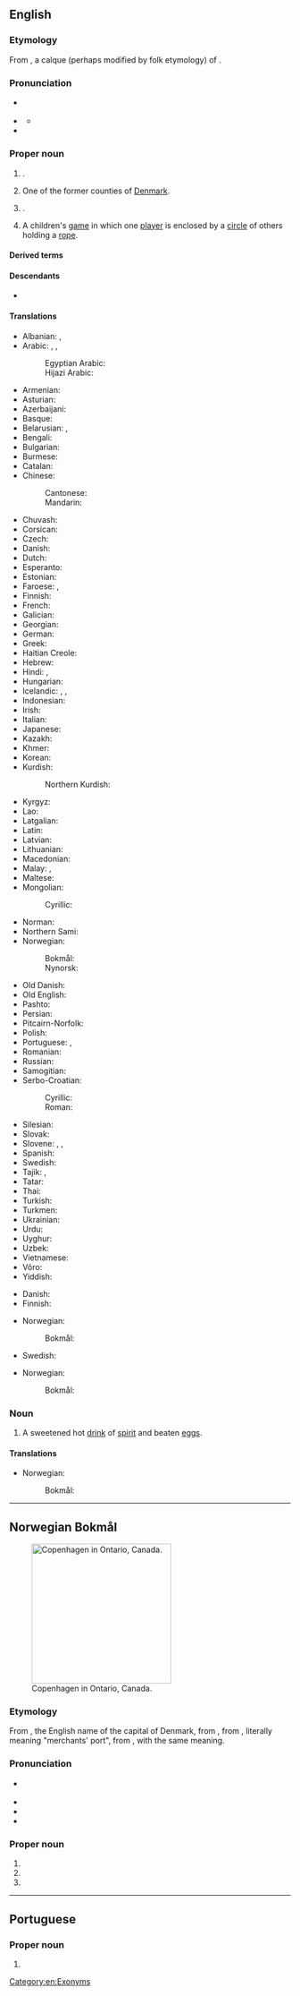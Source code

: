 ==English==
{{wikipedia}}
{{wikipedia|Copenhagen County}}
{{wikipedia|Copenhagen, Louisiana}}

===Etymology===
{{root|en|ine-pro|*keh₂p-}}
From {{bor|en|nds|Kopenhagen}}, a calque (perhaps modified by folk etymology) of {{der|en|da|København}}.

===Pronunciation===
* {{a|US}} {{IPA|en|/ˈkoʊpənˌheɪɡən/|/ˈkoʊpənˌhɑɡən/}}
* {{a|RP}} {{IPA|en|/ˌkəʊpənˈheɪɡən/|/ˌkəʊpənˈhɑːɡən/}}
** {{audio|en|LL-Q1860 (eng)-Vealhurl-Copenhagen.wav|Audio (UK)}}
* {{rhymes|en|eɪɡən}}

===Proper noun===
{{en-proper noun}}

# {{place|en|capital city|c/Denmark}}.
# One of the former counties of [[Denmark]].
# {{place|en|community|s/Louisiana}}.
# A children's [[game]] in which one [[player]] is enclosed by a [[circle]] of others holding a [[rope]]. <!--W1913-->

====Derived terms====
{{der2|en
|Copenhagen blue
|Copenhagenism
|Copenhagenist
|Copenhagener
|Copenhagenization}}

====Descendants====
* {{desc|nb|Copenhagen}}

====Translations====
{{trans-top|capital of Denmark}}
* Albanian: {{t+|sq|Kopenhaga|f}}, {{t|sq|Kopenhagë|f}} {{qualifier|indefinite}}
* Arabic: {{t|ar|كُوبِنْهَاجِن|f|tr=kōbinhāgin}}, {{t|ar|كُوبِنْهَاج|f|tr=kōbinhāg}}, {{t|ar|كُوبِنْهَاغِن|f|tr=kōbinhāḡin}}
*: Egyptian Arabic: {{t|arz|كوبينهاجين|f|tr=kōbinhāgin}}
*: Hijazi Arabic: {{t|acw|كوبِنْهاقِن|f|tr=kōbinhāgin}}
* Armenian: {{t+|hy|Կոպենհագեն}}
* Asturian: {{t|ast|Copenḥague|f}}
* Azerbaijani: {{t+|az|Kopenhagen}}
* Basque: {{t+|eu|Kopenhage}}
* Belarusian: {{t|be|Капэнга́ген|m}}, {{t|be|Капенга́ген|m}}
* Bengali: {{t|bn|কোপেনহেগেন}}
* Bulgarian: {{t|bg|Ко́пенхаген|m}}
* Burmese: {{t|my|[[ကိုပင်ဟေဂင်]][[မြို့]]}}
* Catalan: {{t|ca|Copenhaguen}}
* Chinese:
*: Cantonese: {{t|yue|哥本哈根|tr=go1 bun2 haa1 gan1}}
*: Mandarin: {{t+|cmn|哥本哈根|tr=Gēběnhāgēn}}
* Chuvash: {{t|cv|Копенгаген}}
* Corsican: {{t|co|Copenaghen|f}}
* Czech: {{t+|cs|Kodaň|f}}
* Danish: {{t+|da|København}}
* Dutch: {{t+|nl|Kopenhagen|n}}
* Esperanto: {{t+|eo|Kopenhago}}
* Estonian: {{t+|et|Kopenhaagen}}
* Faroese: {{t|fo|Keypmannahavn|f}}, {{t|fo|Kjøpinhavn|f}}
* Finnish: {{t+|fi|Kööpenhamina}}
* French: {{t+|fr|Copenhague|f}}
* Galician: {{t+|gl|Copenhague}}
* Georgian: {{t|ka|კოპენჰაგენი}}
* German: {{t+|de|Kopenhagen|n}}
* Greek: {{t+|el|Κοπεγχάγη|f}}
* Haitian Creole: {{t|ht|Kopènag}}
* Hebrew: {{t|he|קופנהאגן|f|tr=kopenhagen|alt=קוֹפֶּנְהָגֶן / קופנהאגן}}
* Hindi: {{t|hi|कोपेनहेगन|m}}, {{t|hi|कोपनहेगन|m}}
* Hungarian: {{t+|hu|Koppenhága}}
* Icelandic: {{t|is|Kaupmannahöfn|f}}, {{t|is|Kaupinhafn}}, {{t|is|Köben|f}}
* Indonesian: {{t|id|Kopenhagen}}
* Irish: {{t|ga|Cóbanhávan|m}}
* Italian: {{t+|it|Copenaghen|f}}
* Japanese: {{t+|ja|コペンハーゲン|tr=Kopenhāgen}}
* Kazakh: {{t|kk|Копенгаген}}
* Khmer: {{t+|km|កូប៉ិនហាក}}
* Korean: {{t+|ko|^코펜하겐}}
* Kurdish:
*: Northern Kurdish: {{t+|kmr|Kopenhag}}
{{trans-mid}}
* Kyrgyz: {{t|ky|Копенгаген}}
* Lao: {{t|lo|ໂຄເປນເຮເກນ}}
* Latgalian: {{t|ltg|Kopenhaga|f}}
* Latin: {{t|la|Hafnia}}
* Latvian: {{t|lv|Kopenhāgena|f}}
* Lithuanian: {{t|lt|Kopenhaga|f}}
* Macedonian: {{t|mk|Копенха́ген|m}}
* Malay: {{t|ms|Kopenhagen}}, {{t|ms|Copenhagen}}
* Maltese: {{t|mt|Kopenħagen}}
* Mongolian:
*: Cyrillic: {{t|mn|Копенхаген}}
* Norman: {{t|nrf|Copèneĥague}}
* Northern Sami: {{t|se|Københápman}}
* Norwegian:
*: Bokmål: {{t+|nb|København}}
*: Nynorsk: {{t|nn|København}}
* Old Danish: {{t|gmq-oda|Køpmannæhafn}}
* Old English: {{t|ang|Ċēapmanna hæfen|f}}
* Pashto: {{t|ps|کوپن هاګن|m}}
* Persian: {{t|fa|کپنهاگ|tr=kopenhâg}}
* Pitcairn-Norfolk: {{t|pih|Copenhagen}}
* Polish: {{t+|pl|Kopenhaga|f}}
* Portuguese: {{t+|pt|Copenhague}}, {{t+|pt|Copenhaga}}
* Romanian: {{t+|ro|Copenhaga}}
* Russian: {{t+|ru|Копенга́ген|m}}
* Samogitian: {{t|sgs|Kuopenhaga|f}}
* Serbo-Croatian:
*: Cyrillic: {{t|sh|Копенха́ген|m}}
*: Roman: {{t+|sh|Kopenhágen|m}}
* Silesian: {{t|szl|Kopynhaga|f}}
* Slovak: {{t|sk|Kodaň|f}}
* Slovene: {{t|sl|København|m}}, {{t|sl|Kobenhaven|m}}, {{t|sl|Kopenhagen|m}}
* Spanish: {{t+|es|Copenhague}}
* Swedish: {{t+|sv|Köpenhamn|n}}
* Tajik: {{t|tg|Копенҳаген}}, {{t|tg|Копенгаген}}
* Tatar: {{t|tt|Копенһаген}}
* Thai: {{t|th|โคเปนเฮเกน}}
* Turkish: {{t+|tr|Kopenhag}}
* Turkmen: {{t|tk|Kopengagen}}
* Ukrainian: {{t|uk|Копенга́ген|m}}
* Urdu: {{t|ur|کوپن ہیگن|m|tr=kopen hegan}}
* Uyghur: {{t|ug|كوپېنھاگېن}}
* Uzbek: {{t|uz|Kopengagen}}
* Vietnamese: {{t|vi|Copenhagen}}
* Võro: {{t|vro|Kopõnhaagõn}}
* Yiddish: {{t|yi|קאָפּענהאַגען|n}}
{{trans-bottom}}

{{trans-top|former county in Denmark}}
* Danish: {{t|da|Københavns Amt}}
* Finnish: {{t|fi|[[Kööpenhaminan]] [[lääni]]}}
{{trans-mid}}
* Norwegian:
*: Bokmål: {{t+|nb|København}}
* Swedish: {{t|sv|Köpenhamns amt}}
{{trans-bottom}}

{{trans-top|community in Louisiana, USA}}
{{trans-mid}}
* Norwegian:
*: Bokmål: {{t+|nb|Copenhagen}}
{{trans-bottom}}

===Noun===
{{en-noun}}

# A sweetened hot [[drink]] of [[spirit]] and beaten [[egg]]s.

====Translations====
{{trans-top}}
* Norwegian:
*: Bokmål: {{t-needed|nb}}
{{trans-mid}}
{{trans-bottom}}

[[Category:en:Exonyms]]

----

==Norwegian Bokmål==
[[Image:Copenhagen Ontario.jpg|250px|thumb|Copenhagen in Ontario, Canada.]]

===Etymology===
From {{der|nb|en|Copenhagen}}, the English name of the capital of Denmark, from {{der|nb|da|København||Copenhagen}}, from {{der|nb|gmq-oda|Køpmannæhafn||Copenhagen}}, literally meaning "merchants' port", from {{inh|nb|non|Kaupmannahǫfn||Copenhagen}}, with the same meaning.

===Pronunciation===
* {{a|English}} {{IPA|nb|/ˈkoʊpənˌheɪɡən/}}
* {{audio|nb|nb-copenhagen.ogg|Audio}}
* {{rhymes|nb|ən}}
* {{hyphenation|nb|Cop|en|hag|en}}

===Proper noun===
{{head|nb|proper noun}}

# {{place|nb|unincorporated community|par/Caldwell Parish|s/Louisiana|c/USA|t1=Copenhagen}}
# {{place|nb|village|town/Denmark|co/Lewis County|s/New York|c/USA|t1=Copenhagen}}
# {{place|nb|community|twpmun/Malahide|co/Elgin County|p/Ontario|c/Canada|t1=Copenhagen}}

----

==Portuguese==

===Proper noun===
{{pt-proper noun|f}}

# {{alternative form of|pt|Copenhaga}}